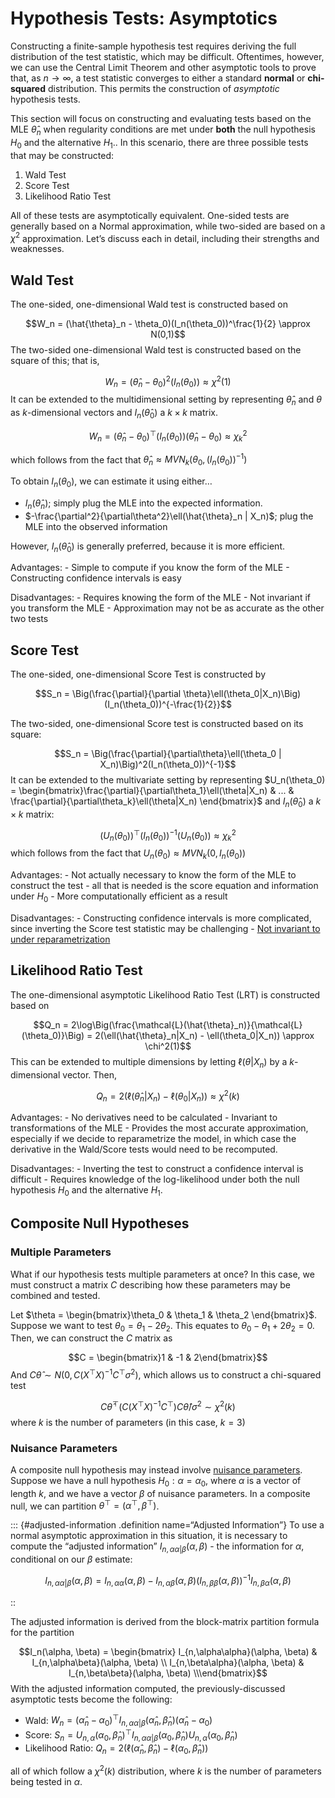 # Hypothesis Tests: Asymptotics {#hypothesis-tests-asymptotics}

Constructing a finite-sample hypothesis test requires deriving the full distribution of the test statistic, which may be difficult. Oftentimes, however, we can use the Central Limit Theorem and other asymptotic tools to prove that, as $n \rightarrow \infty$, a test statistic converges to either a standard **normal** or **chi-squared** distribution. This permits the construction of *asymptotic* hypothesis tests.


This section will focus on constructing and evaluating tests based on the MLE $\hat{\theta}_n$ when regularity conditions are met under **both** the null hypothesis $H_0$ and the alternative $H_1$.. In this scenario, there are three possible tests that may be constructed:

1. Wald Test
2. Score Test
3. Likelihood Ratio Test

All of these tests are asymptotically equivalent. One-sided tests are generally based on a Normal approximation, while two-sided are based on a $\chi^2$ approximation. Let's discuss each in detail, including their strengths and weaknesses.

## Wald Test

::: {#wald-test .definition name="Wald Test"}  
The one-sided, one-dimensional Wald test is constructed based on

$$W_n = (\hat{\theta}_n - \theta_0)(I_n(\theta_0))^\frac{1}{2} \approx N(0,1)$$
The two-sided one-dimensional Wald test is constructed based on the square of this; that is,

$$W_n = (\hat{\theta}_n - \theta_0)^2(I_n(\theta_0)) \approx \chi^2(1)$$
It can be extended to the multidimensional setting by representing $\hat{\theta}_n$ and $\theta$ as $k$-dimensional vectors and $I_n(\hat{\theta}_0)$ a $k \times k$ matrix.

$$W_n = (\hat{\theta}_n - \theta_0)^\top(I_n(\theta_0))(\hat{\theta}_n - \theta_0) \approx \chi^2_k$$

which follows from the fact that $\hat{\theta}_n \approx MVN_k(\theta_0, (I_n(\theta_0))^{-1})$
:::

To obtain $I_n(\theta_0)$, we can estimate it using either...

- $I_n(\hat{\theta}_n)$; simply plug the MLE into the expected information.
- $-\frac{\partial^2}{\partial\theta^2}\ell(\hat{\theta}_n | X_n)$; plug the MLE into the observed information

However, $I_n(\hat{\theta}_0)$ is generally preferred, because it is more efficient.  

Advantages:
- Simple to compute if you know the form of the MLE
- Constructing confidence intervals is easy

Disadvantages:
- Requires knowing the form of the MLE
- Not invariant if you transform the MLE
- Approximation may not be as accurate as the other two tests


## Score Test

::: {#score-test .definition name="Score Test"}

The one-sided, one-dimensional Score Test is constructed by

$$S_n = \Big(\frac{\partial}{\partial \theta}\ell(\theta_0|X_n)\Big)(I_n(\theta_0))^{-\frac{1}{2}}$$

The two-sided, one-dimensional Score test is constructed based on its square:

$$S_n = \Big(\frac{\partial}{\partial\theta}\ell(\theta_0 | X_n)\Big)^2(I_n(\theta_0))^{-1}$$
It can be extended to the multivariate setting by representing $U_n(\theta_0) = \begin{bmatrix}\frac{\partial}{\partial\theta_1}\ell(\theta|X_n) & ... & \frac{\partial}{\partial\theta_k}\ell(\theta|X_n) \end{bmatrix}$ and $I_n(\hat{\theta}_0)$ a $k \times k$ matrix:

$$(U_n(\theta_0))^\top(I_n(\theta_0))^{-1}(U_n(\theta_0)) \approx \chi^2_k$$
which follows from the fact that $U_n(\theta_0) \approx MVN_k(0, I_n(\theta_0))$

:::

Advantages:
- Not actually necessary to know the form of the MLE to construct the test - all that is needed is the score equation and information under $H_0$
- More computationally efficient as a result

Disadvantages:
- Constructing confidence intervals is more complicated, since inverting the Score test statistic may be challenging
- [Not invariant to under reparametrization](https://www.jstor.org/stable/2938281)

## Likelihood Ratio Test

::: {#lr-test .definition name="Likelihood Ratio Test"}

The one-dimensional asymptotic Likelihood Ratio Test (LRT) is constructed based on

$$Q_n = 2\log\Big(\frac{\mathcal{L}(\hat{\theta}_n)}{\mathcal{L}(\theta_0)}\Big) = 2(\ell(\hat{\theta}_n|X_n) - \ell(\theta_0|X_n)) \approx \chi^2(1)$$
This can be extended to multiple dimensions by letting $\ell(\theta|X_n)$ by a $k$-dimensional vector. Then,

$$Q_n = 2(\ell(\hat{\theta}_n|X_n) - \ell(\theta_0|X_n)) \approx\chi^2(k)$$
:::

Advantages:
- No derivatives need to be calculated
- Invariant to transformations of the MLE
- Provides the most accurate approximation, especially if we decide to reparametrize the model, in which case the derivative in the Wald/Score tests would need to be recomputed. 

Disadvantages:
- Inverting the test to construct a confidence interval is difficult
- Requires knowledge of the log-likelihood under both the null hypothesis $H_0$ and the alternative $H_1$.


## Composite Null Hypotheses

### Multiple Parameters

What if our hypothesis tests multiple parameters at once? In this case, we must construct a matrix $C$ describing how these parameters may be combined and tested.  

Let $\theta = \begin{bmatrix}\theta_0 & \theta_1 & \theta_2 \end{bmatrix}$. Suppose we want to test $\theta_0 = \theta_1 - 2\theta_2$. This equates to $\theta_0 - \theta_1 + 2\theta_2 = 0$. Then, we can construct the $C$ matrix as

$$C = \begin{bmatrix}1 & -1 & 2\end{bmatrix}$$
And $C\hat{\theta} \sim N(0, C(X^\top X)^{-1}C^\top\sigma^2)$, which allows us to construct a chi-squared test

$$C\hat{\theta}^\top(C(X^\top X)^{-1}C^\top)C\hat{\theta} / \sigma^2 \sim \chi^2(k)$$
where $k$ is the number of parameters (in this case, $k=3$)

### Nuisance Parameters

A composite null hypothesis may instead involve [nuisance parameters](#nuisance-parameters). Suppose we have a null hypothesis $H_0: \alpha = \alpha_0$, where $\alpha$ is a vector of length $k$, and we have a vector $\beta$ of nuisance parameters. In a composite null, we can partition $\theta^\top = (\alpha^\top, \beta^\top)$.

::: {#adjusted-information .definition name="Adjusted Information"}
To use a normal asymptotic approximation in this situation, it is necessary to compute the "adjusted information" $I_{n,\alpha\alpha|\beta}(\alpha, \beta)$ - the information for $\alpha$, conditional on our $\beta$ estimate:

$$I_{n,\alpha\alpha|\beta}(\alpha, \beta) = I_{n,\alpha\alpha}(\alpha, \beta) - I_{n,\alpha\beta}(\alpha, \beta)(I_{n,\beta\beta}(\alpha, \beta))^{-1}I_{n,\beta\alpha}(\alpha, \beta)$$

::

The adjusted information is derived from the block-matrix partition formula for the partition

$$I_n(\alpha, \beta) = \begin{bmatrix} I_{n,\alpha\alpha}(\alpha, \beta) & I_{n,\alpha\beta}(\alpha, \beta) \\ I_{n,\beta\alpha}(\alpha, \beta) & I_{n,\beta\beta}(\alpha, \beta) \\\end{bmatrix}$$
With the adjusted information computed, the previously-discussed asymptotic tests become the following:

- Wald: $W_n = (\hat{\alpha}_n - \alpha_0)^\top I_{n,\alpha\alpha|\beta}(\hat{\alpha}_n, \hat{\beta}_n)(\hat{\alpha}_n - \alpha_0)$
- Score: $S_n = U_{n,\alpha}(\alpha_0, \hat{\beta}_n)^\top I_{n,\alpha\alpha|\beta}(\alpha_0, \hat{\beta}_n)U_{n,\alpha}(\alpha_0, \hat{\beta}_n)$
- Likelihood Ratio: $Q_n = 2(\ell(\hat{\alpha}_n, \hat{\beta}_n) - \ell(\alpha_0, \hat{\beta}_n))$

all of which follow a $\chi^2(k)$ distribution, where $k$ is the number of parameters being tested in $\alpha$.

